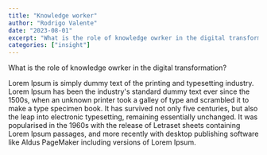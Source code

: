 ```yaml
---
title: "Knowledge worker"
author: "Rodrigo Valente"
date: "2023-08-01"
excerpt: "What is the role of knowledge owrker in the digital transformation?"
categories: ["insight"]
---
```


What is the role of knowledge owrker in the digital transformation?

Lorem Ipsum is simply dummy text of the printing and typesetting industry. Lorem Ipsum has been the industry's standard dummy text ever since the 1500s, when an unknown printer took a galley of type and scrambled it to make a type specimen book. It has survived not only five centuries, but also the leap into electronic typesetting, remaining essentially unchanged. It was popularised in the 1960s with the release of Letraset sheets containing Lorem Ipsum passages, and more recently with desktop publishing software like Aldus PageMaker including versions of Lorem Ipsum.
